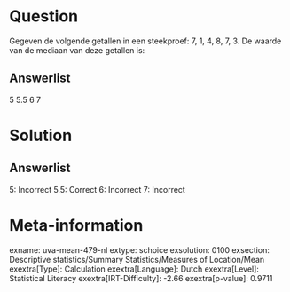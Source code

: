 Question
========

Gegeven de volgende getallen in een steekproef: 7, 1, 4, 8, 7, 3. De
waarde van de mediaan van deze getallen is:

Answerlist
----------

5
5.5
6
7

Solution
========

Answerlist
----------

5: Incorrect
5.5: Correct
6: Incorrect
7: Incorrect

Meta-information
================
exname: uva-mean-479-nl
extype: schoice
exsolution: 0100
exsection: Descriptive statistics/Summary Statistics/Measures of Location/Mean
exextra[Type]: Calculation
exextra[Language]: Dutch
exextra[Level]: Statistical Literacy
exextra[IRT-Difficulty]: -2.66
exextra[p-value]: 0.9711
